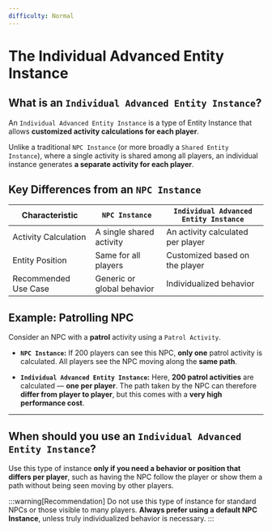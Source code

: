 ```yaml
---
difficulty: Normal
---
```


# The Individual Advanced Entity Instance

## What is an `Individual Advanced Entity Instance`?

An `Individual Advanced Entity Instance` is a type of Entity Instance that allows **customized activity calculations for each player**.

Unlike a traditional `NPC Instance` (or more broadly a `Shared Entity Instance`), where a single activity is shared among all players, an individual instance generates **a separate activity for each player**.

## Key Differences from an `NPC Instance`

| Characteristic       | `NPC Instance`             | `Individual Advanced Entity Instance` |
| -------------------- | -------------------------- | ------------------------------------- |
| Activity Calculation | A single shared activity   | An activity calculated per player     |
| Entity Position      | Same for all players       | Customized based on the player        |
| Recommended Use Case | Generic or global behavior | Individualized behavior               |

## Example: Patrolling NPC

Consider an NPC with a **patrol** activity using a `Patrol Activity`.

* **`NPC Instance`:**
  If 200 players can see this NPC, **only one** patrol activity is calculated. All players see the NPC moving along the **same path**.

* **`Individual Advanced Entity Instance`:**
  Here, **200 patrol activities** are calculated — **one per player**. The path taken by the NPC can therefore **differ from player to player**, but this comes with a **very high performance cost**.

---

## When should you use an `Individual Advanced Entity Instance`?

Use this type of instance **only if you need a behavior or position that differs per player**, such as having the NPC follow the player or show them a path without being seen moving by other players.

:::warning[Recommendation]
Do not use this type of instance for standard NPCs or those visible to many players. **Always prefer using a default NPC Instance**, unless truly individualized behavior is necessary.
:::

